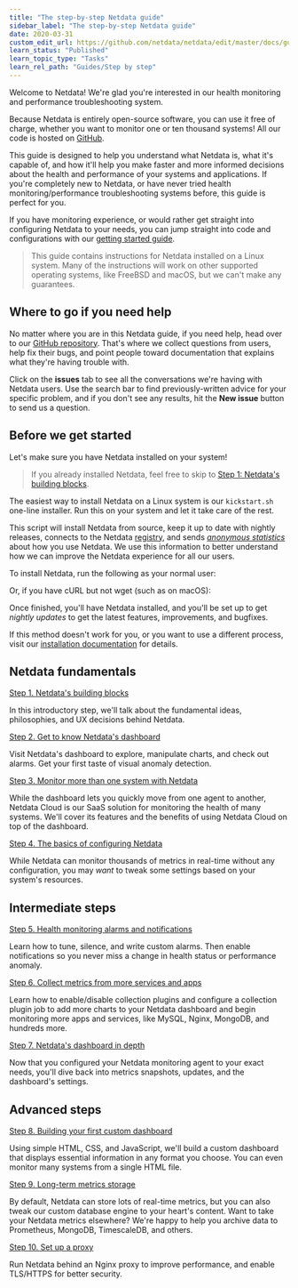 ```yaml
---
title: "The step-by-step Netdata guide"
sidebar_label: "The step-by-step Netdata guide"
date: 2020-03-31
custom_edit_url: https://github.com/netdata/netdata/edit/master/docs/guides/step-by-step/step-00.md
learn_status: "Published"
learn_topic_type: "Tasks"
learn_rel_path: "Guides/Step by step"
---
```



Welcome to Netdata! We're glad you're interested in our health monitoring and performance troubleshooting system.

Because Netdata is entirely open-source software, you can use it free of charge, whether you want to monitor one or ten
thousand systems! All our code is hosted on [GitHub](https://github.com/netdata/netdata).

This guide is designed to help you understand what Netdata is, what it's capable of, and how it'll help you make
faster and more informed decisions about the health and performance of your systems and applications. If you're
completely new to Netdata, or have never tried health monitoring/performance troubleshooting systems before, this
guide is perfect for you.

If you have monitoring experience, or would rather get straight into configuring Netdata to your needs, you can jump
straight into code and configurations with our [getting started guide](/docs/nightly/getting-started/install-netdata).

> This guide contains instructions for Netdata installed on a Linux system. Many of the instructions will work on
> other supported operating systems, like FreeBSD and macOS, but we can't make any guarantees.

## Where to go if you need help

No matter where you are in this Netdata guide, if you need help, head over to our [GitHub
repository](https://github.com/netdata/netdata/). That's where we collect questions from users, help fix their bugs, and
point people toward documentation that explains what they're having trouble with.

Click on the **issues** tab to see all the conversations we're having with Netdata users. Use the search bar to find
previously-written advice for your specific problem, and if you don't see any results, hit the **New issue** button to
send us a question.


## Before we get started

Let's make sure you have Netdata installed on your system!

> If you already installed Netdata, feel free to skip to [Step 1: Netdata's building blocks](step-01.md).

The easiest way to install Netdata on a Linux system is our `kickstart.sh` one-line installer. Run this on your system
and let it take care of the rest. 

This script will install Netdata from source, keep it up to date with nightly releases, connects to the Netdata
[registry](/docs/nightly/references/configuration/registry), and sends [_anonymous statistics_](/docs/nightly/references/anonymous-statistics) about how you use
Netdata. We use this information to better understand how we can improve the Netdata experience for all our users.

To install Netdata, run the following as your normal user:

<OneLineInstallWget/>

Or, if you have cURL but not wget (such as on macOS):

<OneLineInstallCurl/>


Once finished, you'll have Netdata installed, and you'll be set up to get _nightly updates_ to get the latest features,
improvements, and bugfixes.

If this method doesn't work for you, or you want to use a different process, visit our [installation
documentation](https://github.com/netdata/netdata/blob/master/packaging/installer/README.md) for details.

## Netdata fundamentals

[Step 1. Netdata's building blocks](step-01.md)

In this introductory step, we'll talk about the fundamental ideas, philosophies, and UX decisions behind Netdata.

[Step 2. Get to know Netdata's dashboard](step-02.md)

Visit Netdata's dashboard to explore, manipulate charts, and check out alarms. Get your first taste of visual anomaly
detection.

[Step 3. Monitor more than one system with Netdata](step-03.md)

While the dashboard lets you quickly move from one agent to another, Netdata Cloud is our SaaS solution for monitoring
the health of many systems. We'll cover its features and the benefits of using Netdata Cloud on top of the dashboard.

[Step 4. The basics of configuring Netdata](step-04.md)

While Netdata can monitor thousands of metrics in real-time without any configuration, you may _want_ to tweak some
settings based on your system's resources.

## Intermediate steps

[Step 5. Health monitoring alarms and notifications](step-05.md)

Learn how to tune, silence, and write custom alarms. Then enable notifications so you never miss a change in health
status or performance anomaly.

[Step 6. Collect metrics from more services and apps](step-06.md)

Learn how to enable/disable collection plugins and configure a collection plugin job to add more charts to your Netdata
dashboard and begin monitoring more apps and services, like MySQL, Nginx, MongoDB, and hundreds more.

[Step 7. Netdata's dashboard in depth](step-07.md)

Now that you configured your Netdata monitoring agent to your exact needs, you'll dive back into metrics snapshots,
updates, and the dashboard's settings.

## Advanced steps

[Step 8. Building your first custom dashboard](step-08.md)

Using simple HTML, CSS, and JavaScript, we'll build a custom dashboard that displays essential information in any format
you choose. You can even monitor many systems from a single HTML file.

[Step 9. Long-term metrics storage](step-09.md)

By default, Netdata can store lots of real-time metrics, but you can also tweak our custom database engine to your
heart's content. Want to take your Netdata metrics elsewhere? We're happy to help you archive data to Prometheus,
MongoDB, TimescaleDB, and others.

[Step 10. Set up a proxy](step-10.md)

Run Netdata behind an Nginx proxy to improve performance, and enable TLS/HTTPS for better security.


